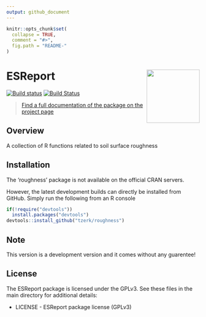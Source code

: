 ```yaml
---
output: github_document
---
```


<!-- README.md is generated from README.Rmd. Please edit that file -->

```r
knitr::opts_chunk$set(
  collapse = TRUE,
  comment = "#>",
  fig.path = "README-"
)
``` 

# ESReport <a href='https://tzerk.github.io/roughness/'><img src='man/figures/logo.png' align="right" height="138.5" /></a>

<!-- badges: start -->
[![Build status](https://ci.appveyor.com/api/projects/status/eogewmesniyxr7ud?svg=true)](https://ci.appveyor.com/project/tzerk/roughness)
[![Build Status](https://travis-ci.org/tzerk/roughness.svg?branch=master)](https://travis-ci.org/tzerk/roughness)
<!-- badges: end -->

> [Find a full documentation of the package on the project page](https://tzerk.github.io/roughness/)

## Overview

A collection of R functions related to soil surface roughness

## Installation

The 'roughness' package is not available on the official CRAN servers. 

However, the latest development builds can directly be installed from GitHub. Simply run the following from an R console

```r
if(!require("devtools"))
  install.packages("devtools")
devtools::install_github("tzerk/roughness")
```

## Note

This version is a development version and it comes without any guarentee!

## License

The ESReport package is licensed under the GPLv3. See these files in the main directory for additional details: 

- LICENSE - ESReport package license (GPLv3)
